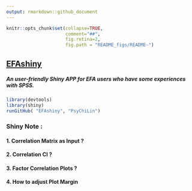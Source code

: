 ```yaml
---
output: rmarkdown::github_document
---
```

```r
knitr::opts_chunk$set(collapse=TRUE, 
                      comment="##", 
                      fig.retina=2, 
                      fig.path = "README_figs/README-")
```

## [EFAshiny](https://psychilin.shinyapps.io/EFAshiny/)
##### An user-friendly Shiny APP for EFA users who have some experiences with SPSS.
<!-- README.md is generated from README.Rmd. Please edit that file -->


```r
library(devtools)
library(shiny)
runGitHub( "EFAshiny", "PsyChiLin") 
```

### Shiny Note :  
#### 1. Correlation Matrix as Input ?
#### 2. Correlation CI ?
#### 3. Factor Correlation Plots ?
#### 4. How to adjust Plot Margin